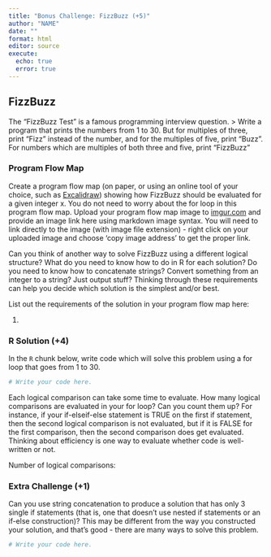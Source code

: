 ```yaml
---
title: "Bonus Challenge: FizzBuzz (+5)"
author: "NAME"
date: ""
format: html
editor: source
execute: 
  echo: true
  error: true
---
```


## FizzBuzz

The "FizzBuzz Test" is a famous programming interview question. 
> Write a program that prints the numbers from 1 to 30. But for multiples of three, print “Fizz” instead of the number, and for the multiples of five, print “Buzz”. For numbers which are multiples of both three and five, print “FizzBuzz"


### Program Flow Map

Create a program flow map (on paper, or using an online tool of your choice, such as [Excalidraw](https://excalidraw.com/)) showing how FizzBuzz should be evaluated for a given integer x. You do not need to worry about the for loop in this program flow map. Upload your program flow map image to [imgur.com](https://imgur.com/) and provide an image link here using markdown image syntax. You will need to link directly to the image (with image file extension) - right click on your uploaded image and choose 'copy image address' to get the proper link.


Can you think of another way to solve FizzBuzz using a different logical structure? What do you need to know how to do in R for each solution? Do you need to know how to concatenate strings? Convert something from an integer to a string? Just output stuff? Thinking through these requirements can help you decide which solution is the simplest and/or best. 

List out the requirements of the solution in your program flow map here:

1. 

### R Solution (+4)

In the `R` chunk below, write code which will solve this problem using a for loop that goes from 1 to 30.

```r
# Write your code here.
```

Each logical comparison can take some time to evaluate. How many logical comparisons are evaluated in your for loop? Can you count them up? For instance, if your if-elseif-else statement is TRUE on the first if statement, then the second logical comparison is not evaluated, but if it is FALSE for the first comparison, then the second comparison does get evaluated. Thinking about efficiency is one way to evaluate whether code is well-written or not.

Number of logical comparisons: 


### Extra Challenge (+1)

Can you use string concatenation to produce a solution that has only 3 single if statements (that is, one that doesn't use nested if statements or an if-else construction)? This may be different from the way you constructed your solution, and that's good - there are many ways to solve this problem.

```r
# Write your code here.
```
